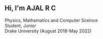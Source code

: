 ## Hi, I'm AJAL R C
Physics, Mathematics and Computer Sceince <br/>
Student, Junior <br/>
Drake University (August 2018-May 2022)
<br/><br/><br/>



